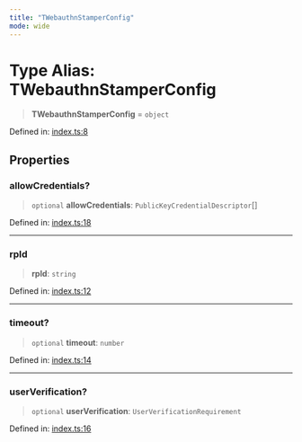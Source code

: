 ```yaml
---
title: "TWebauthnStamperConfig"
mode: wide
---
```

  
# Type Alias: TWebauthnStamperConfig

> **TWebauthnStamperConfig** = `object`

Defined in: [index.ts:8](https://github.com/tkhq/sdk/blob/94193410cf3571aa019a0b9408107eeb43e39e16/packages/webauthn-stamper/src/index.ts#L8)

## Properties

### allowCredentials?

> `optional` **allowCredentials**: `PublicKeyCredentialDescriptor`[]

Defined in: [index.ts:18](https://github.com/tkhq/sdk/blob/94193410cf3571aa019a0b9408107eeb43e39e16/packages/webauthn-stamper/src/index.ts#L18)

***

### rpId

> **rpId**: `string`

Defined in: [index.ts:12](https://github.com/tkhq/sdk/blob/94193410cf3571aa019a0b9408107eeb43e39e16/packages/webauthn-stamper/src/index.ts#L12)

***

### timeout?

> `optional` **timeout**: `number`

Defined in: [index.ts:14](https://github.com/tkhq/sdk/blob/94193410cf3571aa019a0b9408107eeb43e39e16/packages/webauthn-stamper/src/index.ts#L14)

***

### userVerification?

> `optional` **userVerification**: `UserVerificationRequirement`

Defined in: [index.ts:16](https://github.com/tkhq/sdk/blob/94193410cf3571aa019a0b9408107eeb43e39e16/packages/webauthn-stamper/src/index.ts#L16)
